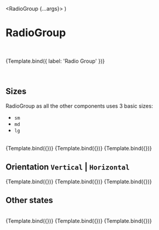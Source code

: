 
<Meta title='MDX/RadioGroup' component={RadioGroup} />

  <RadioGroup {...args}>
    <Radio label='Option 1' checked />
    <Radio label='Option 2' />
    <Radio label='Option 3' />
  </RadioGroup>
)

# RadioGroup

<br />

<Story name='RadioGroup'>{Template.bind({ label: 'Radio Group' })}</Story>

<br />

## Sizes

RadioGroup as all the other components uses 3 basic sizes:

- `sm`
- `md`
- `lg`

<br />

<Canvas isColumn>
  <Story
    name='Large'
    args={{
      label: 'Large',
      size: 'lg',
    }}
  >
    {Template.bind({})}
  </Story>
  <Story
    name='Medium'
    args={{
      label: 'Medium',
      size: 'md',
    }}
  >
    {Template.bind({})}
  </Story>
  <Story
    name='Small'
    args={{
      label: 'Small',
      size: 'sm',
    }}
  >
    {Template.bind({})}
  </Story>
</Canvas>

## Orientation `Vertical` | `Horizontal`

<Canvas isColumn>
  <Story
    name='Large Horizontal'
    args={{
      label: 'Large',
      orientation: 'horizontal',
      size: 'lg',
    }}
  >
    {Template.bind({})}
  </Story>
  <Story
    name='Medium Horizontal'
    args={{
      label: 'Medium',
      orientation: 'horizontal',
      size: 'md',
    }}
  >
    {Template.bind({})}
  </Story>
  <Story
    name='Small Horizontal'
    args={{
      label: 'Small',
      orientation: 'horizontal',
      size: 'sm',
    }}
  >
    {Template.bind({})}
  </Story>
</Canvas>

## Other states

<br />

<Canvas>
  <Story
    name='Read only'
    args={{
      label: 'Read only',
      readOnly: 'true',
      checked: true,
    }}
  >
    {Template.bind({})}
  </Story>
  <Story
    name='Required'
    args={{
      label: 'Required',
      required: true,
    }}
  >
    {Template.bind({})}
  </Story>
  <Story
    name='Disabled'
    args={{
      label: 'Disabled',
      disabled: true,
    }}
  >
    {Template.bind({})}
  </Story>
</Canvas>

<ArgsTable of={RadioGroup} />
